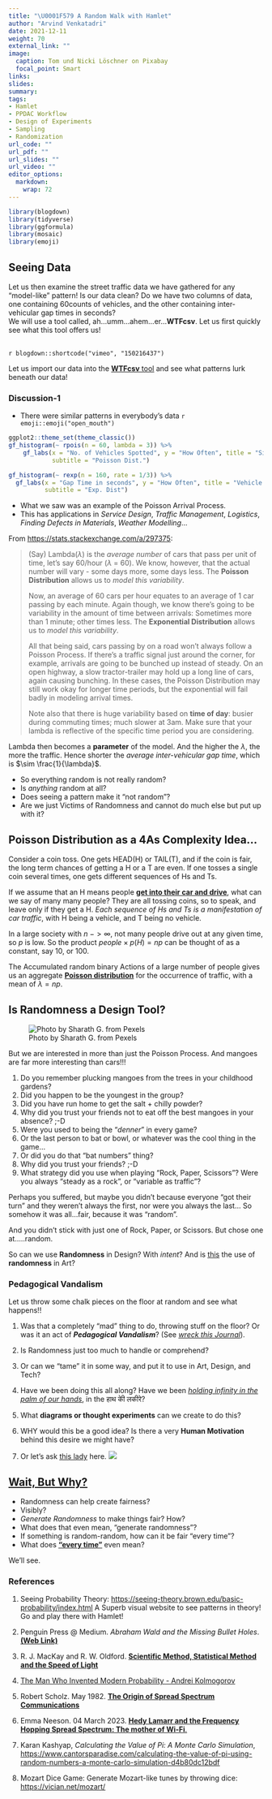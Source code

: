 ```yaml
---
title: "\U0001F579 A Random Walk with Hamlet"
author: "Arvind Venkatadri"
date: 2021-12-11
weight: 70
external_link: ""
image:
  caption: Tom und Nicki Löschner on Pixabay
  focal_point: Smart
links:
slides: 
summary: 
tags:
- Hamlet
- PPDAC Workflow
- Design of Experiments
- Sampling
- Randomization
url_code: ""
url_pdf: ""
url_slides: ""
url_video: ""
editor_options: 
  markdown: 
    wrap: 72
---
```


```r
library(blogdown)
library(tidyverse)
library(ggformula)
library(mosaic)
library(emoji)
```

## Seeing Data

Let us then examine the street traffic data we have gathered for any
"model-like" pattern! Is our data clean? Do we have two columns of data,
one containing 60counts of vehicles, and the other containing 
inter-vehicular gap times in seconds?\
We will use a tool called, ah...umm...ahem...er...**WTFcsv**. Let us 
first quickly see what this tool offers us!

<br> `r blogdown::shortcode("vimeo", "150216437")` <br>

Let us import our data into the <u>[**WTFcsv**
tool](https://databasic.io/en/wtfcsv/)</u> and see what patterns lurk
beneath our data!

### Discussion-1

-   There were similar patterns in everybody's data
    `r emoji::emoji("open_mouth")`

```r
ggplot2::theme_set(theme_classic())
gf_histogram(~ rpois(n = 60, lambda = 3)) %>% 
    gf_labs(x = "No. of Vehicles Spotted", y = "How Often", title = "Sixty Readings of Vehicles on the Road",
            subtitle = "Poisson Dist.")

gf_histogram(~ rexp(n = 160, rate = 1/3)) %>% 
  gf_labs(x = "Gap Time in seconds", y = "How Often", title = "Vehicle Arrival Gap Times",
          subtitle = "Exp. Dist")

```

-   What we saw was an example of the Poisson Arrival Process.
-   This has applications in *Service Design*, *Traffic Management*,
    *Logistics*, *Finding Defects in Materials*, *Weather Modelling*...

From <u><https://stats.stackexchange.com/a/297375></u>:

> (Say) Lambda($\lambda$) is the *average number* of cars that pass per
> unit of time, let's say 60/hour ($\lambda$ = 60). We know, however,
> that the actual number will vary - some days more, some days less. The
> **Poisson Distribution** allows us to *model this variability*.
>
> Now, an average of 60 cars per hour equates to an average of 1 car
> passing by each minute. Again though, we know there's going to be
> variability in the amount of time between arrivals: Sometimes more
> than 1 minute; other times less. The **Exponential Distribution**
> allows us to *model this variability*.
>
> All that being said, cars passing by on a road won't always follow a
> Poisson Process. If there's a traffic signal just around the corner,
> for example, arrivals are going to be bunched up instead of steady. On
> an open highway, a slow tractor-trailer may hold up a long line of
> cars, again causing bunching. In these cases, the Poisson Distribution
> may still work okay for longer time periods, but the exponential will
> fail badly in modeling arrival times.
>
> Note also that there is huge variability based on **time of day**:
> busier during commuting times; much slower at 3am. Make sure that your
> lambda is reflective of the specific time period you are considering.

Lambda then becomes a **parameter** of the model. And the higher the
$\lambda$, the more the traffic. Hence shorter the *average
inter-vehicular gap time*, which is $\sim \frac{1}{\lambda}$.

-   So everything random is not really random?
-   Is *anything* random at all?
-   Does seeing a pattern make it "not random"?
-   Are we just Victims of Randomness and cannot do much else but put up
    with it?

## Poisson Distribution as a 4As Complexity Idea...
Consider a coin toss. One gets HEAD(H) or TAIL(T), and if the coin is fair, the long term chances of getting a H or a T are even. If one tosses a single coin several times, one gets different sequences of Hs and Ts.

If we assume that an H means people <u>[**get into their car and drive**](https://youtu.be/w9NbXDXvr8M)</u>, what can
we say of many many people? They are all tossing coins, so to speak, and leave only if they get a H. *Each sequence of Hs and Ts is a manifestation of car traffic*, with H being a vehicle, and T being no vehicle. 

In a large society with $n~ -> \infty$, not many people drive out at any given time, so $p$ is low. So the product $people \times p(H) = np$ can be thought of as a constant, say 10, or 100. 

The Accumulated random binary Actions of a large number of people gives us an aggregate <u>[**Poisson distribution**](https://math.oxford.emory.edu/site/math117/connectingPoissonAndBinomial/)</u> for the occurrence of traffic, with a mean of $\lambda = np$. 

## Is Randomness a Design Tool?

![Photo by Sharath G. from Pexels](pexels-sharath-g-4418675.jpg)


But we are interested in more than just the Poisson Process. And mangoes
are far more interesting than cars!!!


1.  Do you remember plucking mangoes from the trees in your childhood
    gardens?
2.  Did you happen to be the youngest in the group?
3.  Did you have run home to get the salt + chilly powder?
4.  Why did you trust your friends not to eat off the best mangoes in
    your absence? ;-D
5.  Were you used to being the "*denner*" in every game? 
6.  Or the last person to bat or bowl, or whatever was the cool thing in the game...
6.  Or did you do that "bat numbers" thing?
7.  Why did you trust your friends? ;-D
8.  What strategy did you use when playing "Rock, Paper, Scissors"? Were
you always "steady as a rock", or "variable as traffic"?

Perhaps you suffered, but maybe you didn't because everyone "got their 
turn" and they weren't always the first, nor were you always the last...
So somehow it was all...fair, because it was "random".

And you didn't stick with just one of Rock, Paper, or Scissors. But chose one at.....random.

So can we use **Randomness** in Design? With *intent*? And is <u>[this](https://www.jacksonpollock.org)</u> the use of
**randomness** in Art?

### Pedagogical Vandalism

Let us throw some chalk pieces on the floor at random and see what
happens!!

1.  Was that a completely "mad" thing to do, throwing stuff on the
    floor? Or was it an act of ***Pedagogical Vandalism***? (See
    <u>[*wreck this
    Journal*](https://youtu.be/OCTaIZc1o8g?si=o7Bhi437vFZppXJQ)</u>).

2.  Is Randomness just too much to handle or comprehend?

3.  Or can we "tame" it in some way, and put it to use in Art, Design,
    and Tech?

4.  Have we been doing this all along? Have we been <u>[*holding
    infinity in the palm of our
    hands*](https://www.poetryfoundation.org/poems/43650/auguries-of-innocence)</u>,
    in the हाथ कीे लकीरे?

5.  What **diagrams or thought experiments** can we create to do this?

6.  WHY would this be a good idea? Is there a very **Human Motivation**
    behind this desire we might have?

7.  Or let's ask <u>[this
    lady](https://wyldnetworks.com/blog/hedy-lamarr-frequency-hopping-spread-spectrum)</u>
    here. ![](Hedy-Lamarr-and-the-Frequency-Hopping-Spread-Spectrum.jpg)

## <u>[Wait, But Why?](https://waitbutwhy.com)</u>

-   Randomness can help create fairness?
-   Visibly?
-   *Generate Randomness* to make things fair? How?
-   What does that even mean, "generate randomness"?
-   If something is random-random, how can it be fair "every time"?
-   What does <u>[**"every
    time"**](https://web.archive.org/web/20190302202830id_/http://pdfs.semanticscholar.org/a931/ac1b3ef11235d4516f341b3b5bd8b1ee330e.pdf)</u>
    even mean?

We'll see.

### References

1.  Seeing Probability Theory:
    <u><https://seeing-theory.brown.edu/basic-probability/index.html></u>
    A Superb visual website to see patterns in theory! Go and play there
    with Hamlet!

2.  Penguin Press \@ Medium. *Abraham Wald and the Missing Bullet
    Holes*. <u>[**(Web
    Link)**](https://medium.com/@penguinpress/an-excerpt-from-how-not-to-be-wrong-by-jordan-ellenberg-664e708cfc3d)</u>

3.  R. J. MacKay and R. W. Oldford. <u>[**Scientific Method, Statistical
    Method and the Speed of
    Light**](https://projecteuclid.org/euclid.ss/1009212817)</u>

4.  <u>[The Man Who Invented Modern Probability - Andrei
    Kolmogorov](https://getpocket.com/explore/item/the-man-who-invented-modern-probability)</u>

5.  Robert Scholz. May 1982. <u>[**The Origin of Spread Spectrum
    Communications**](https://web.archive.org/web/20190302202830id_/http://pdfs.semanticscholar.org/a931/ac1b3ef11235d4516f341b3b5bd8b1ee330e.pdf)</u>

6.  Emma Neeson. 04 March 2023. <u>[**Hedy Lamarr and the Frequency
    Hopping Spread Spectrum: The mother of
    Wi-Fi**.](https://wyldnetworks.com/blog/hedy-lamarr-frequency-hopping-spread-spectrum)</u>

7.  Karan Kashyap, *Calculating the Value of Pi: A Monte Carlo
    Simulation*,
    <u><https://www.cantorsparadise.com/calculating-the-value-of-pi-using-random-numbers-a-monte-carlo-simulation-d4b80dc12bdf></u>
    
8. Mozart Dice Game: Generate Mozart-like tunes by throwing dice: <u><https://vician.net/mozart/></u>

